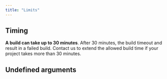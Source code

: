 ```yaml
---
title: "Limits"
---
```


## Timing

**A build can take up to 30 minutes**. After 30 minutes, the build timeout and
result in a failed build. Contact us to extend the allowed build time if your
project takes more than 30 minutes.

## Undefined arguments

